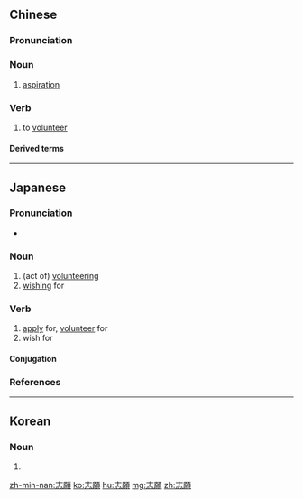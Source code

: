 {{also|志愿}}
==Chinese==
{{zh-forms|s=志愿}}

===Pronunciation===
{{zh-pron
|m=zhìyuàn
|c=zi3 jyun6
|h=pfs=chṳ-ngien
|mn=chì-goān
|cat=n,v
}}

===Noun===
{{zh-noun}}

# [[aspiration]]

===Verb===
{{zh-verb}}

# to [[volunteer]]

====Derived terms====
{{zh-der|第一志願|志願者}}

{{zh-cat|Intermediate}}

----

==Japanese==
{{ja-kanjitab|し|がん|yomi=on}}

===Pronunciation===
* {{ja-pron|しがん|y=o|acc=1|acc_ref=NHK}}

===Noun===
{{ja-noun|しがん}}

# (act of) [[volunteering]]
# [[wishing]] for

===Verb===
{{ja-verb-suru|tr=both|しがん}}

# [[apply]] for, [[volunteer]] for
# wish for

====Conjugation====
{{ja-suru|しがん}}

===References===
<references/>
----
==Korean==
{{ko-hanjatab}}

===Noun===
{{ko-noun|hj|hangeul=지원}}

# {{hanja form of|지원}}

[[zh-min-nan:志願]]
[[ko:志願]]
[[hu:志願]]
[[mg:志願]]
[[zh:志願]]